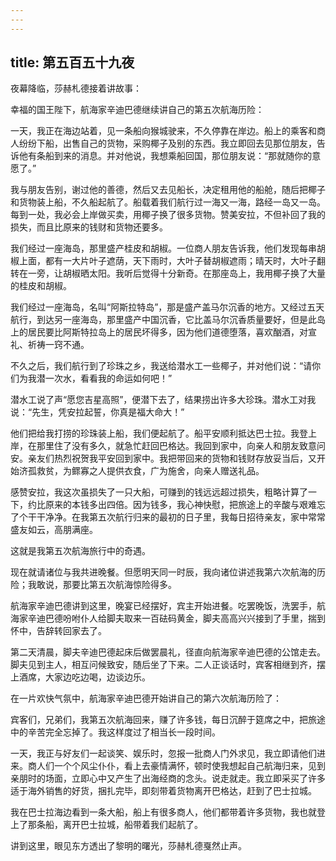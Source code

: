 ```yaml
---
---
---
```

title: 第五百五十九夜
---






夜幕降临，莎赫札德接着讲故事：





幸福的国王陛下，航海家辛迪巴德继续讲自己的第五次航海历险：

一天，我正在海边站着，见一条船向猴城驶来，不久停靠在岸边。船上的乘客和商人纷纷下船，出售自己的货物，采购椰子及别的东西。我立即回去见那位朋友，告诉他有条船到来的消息。并对他说，我想乘船回国，那位朋友说：“那就随你的意愿了。”

我与朋友告别，谢过他的善德，然后又去见船长，决定租用他的船舱，随后把椰子和货物装上船，不久船起航了。船载着我们航行过一海又一海，路经一岛又一岛。每到一处，我必会上岸做买卖，用椰子换了很多货物。赞美安拉，不但补回了我的损失，而且比原来的钱财和货物还要多。

我们经过一座海岛，那里盛产桂皮和胡椒。一位商人朋友告诉我，他们发现每串胡椒上面，都有一大片叶子遮荫，天下雨时，大叶子替胡椒遮雨；晴天时，大叶子翻转在一旁，让胡椒晒太阳。我听后觉得十分新奇。在那座岛上，我用椰子换了大量的桂皮和胡椒。

我们经过一座海岛，名叫“阿斯拉特岛”，那是盛产盖马尔沉香的地方。又经过五天航行，到达另一座海岛，那里盛产中国沉香，它比盖马尔沉香质量要好，但是此岛上的居民要比阿斯特拉岛上的居民坏得多，因为他们道德堕落，喜欢酗酒，对宣礼、祈祷一窍不通。

不久之后，我们航行到了珍珠之乡，我送给潜水工一些椰子，并对他们说：“请你们为我潜一次水，看看我的命运如何吧！”

潜水工说了声“愿您吉星高照”，便潜下去了，结果捞出许多大珍珠。潜水工对我说：“先生，凭安拉起誓，你真是福大命大！”

他们把给我打捞的珍珠装上船，我们便起航了。船平安顺利抵达巴士拉。我登上岸，在那里住了没有多久，就急忙赶回巴格达。我回到家中，向亲人和朋友致意问安。亲友们热烈祝贺我平安回到家中。我把带回来的货物和钱财存放妥当后，又开始济孤救贫，为鳏寡之人提供衣食，广为施舍，向亲人赠送礼品。

感赞安拉，我这次虽损失了一只大船，可赚到的钱远远超过损失，粗略计算了一下，约比原来的本钱多出四倍。因为钱多，我心神快慰，把旅途上的辛酸与艰难忘了个干干净净。在我第五次航行归来的最初的日子里，我每日招待亲友，家中常常盛友如云，高朋满座。

这就是我第五次航海旅行中的奇遇。

现在就请诸位与我共进晚餐。但愿明天同一时辰，我向诸位讲述我第六次航海的历险；我敢说，那要比第五次航海惊险得多。

航海家辛迪巴德讲到这里，晚宴已经摆好，宾主开始进餐。吃罢晚饭，洗罢手，航海家辛迪巴德吩咐仆人给脚夫取来一百砝码黄金，脚夫高高兴兴接到了手里，揣到怀中，告辞转回家去了。

第二天清晨，脚夫辛迪巴德起床后做罢晨礼，径直向航海家辛迪巴德的公馆走去。脚夫见到主人，相互问候致安，随后坐了下来。二人正谈话时，宾客相继到齐，摆上酒席，大家边吃边喝，边谈边乐。





在一片欢快气氛中，航海家辛迪巴德开始讲自己的第六次航海历险了：

宾客们，兄弟们，我第五次航海回来，赚了许多钱，每日沉醉于筵席之中，把旅途中的辛苦完全忘掉了。我这样度过了相当长一段时间。

一天，我正与好友们一起谈笑、娱乐时，忽报一批商人门外求见，我立即请他们进来。商人们一个个风尘仆仆，看上去豪情满怀，顿时使我想起自己航海归来，见到亲朋时的场面，立即心中又产生了出海经商的念头。说走就走。我立即采买了许多适于海外销售的好货，捆扎完毕，即刻带着货物离开巴格达，赶到了巴士拉城。

我在巴士拉海边看到一条大船，船上有很多商人，他们都带着许多货物，我也就登上了那条船，离开巴士拉城，船带着我们起航了。





讲到这里，眼见东方透出了黎明的曙光，莎赫札德戛然止声。